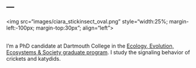 ---
---

<img src="images/ciara_stickinsect_oval.png" style="width:25%; margin-left:-100px; margin-top:30px"; align="left">

<br>
I'm a PhD candidate at Dartmouth College in the [Ecology, Evolution, Ecosystems & Society graduate program](https://sites.dartmouth.edu/EEES/). I study the signaling behavior of crickets and katydids. 